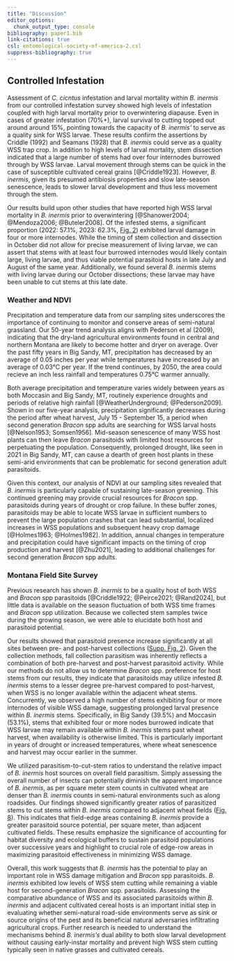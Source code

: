```yaml
---
title: "Discussion"
editor_options: 
  chunk_output_type: console
bibliography: paper1.bib
link-citations: true
csl: entomological-society-of-america-2.csl
suppress-bibliography: true
---
```


## Controlled Infestation {.unnumbered}  

Assessment of *C. cicntus* infestation and larval mortality within *B. inermis* from our controlled infestation survey showed high levels of infestation coupled with high larval mortality prior to overwintering diapause.  Even in cases of greater infestation (70%+), larval survival to cutting topped out around around 15%, pointing towards the capacity of *B. inermis'* to serve as a quality sink for WSS larvae. These results confirm the assertions by Criddle (1992) and Seamans (1928) that *B. inermis* could serve as a quality WSS trap crop. In addition to high levels of larval mortality, stem dissection indicated that a large number of stems had over four internodes burrowed through by WSS larvae. Larval movement through stems can be quick in the case of susceptible cultivated cereal grains [@Criddle1923]. However, *B. inermis*, given its presumed antibiosis properties and slow late-season senescence, leads to slower larval development and thus less movement through the stem. 

Our results build upon other studies that have reported high WSS larval mortality in *B. inermis* prior to overwintering [@Shanower2004; @Mendoza2006; @Buteler2008]. Of the infested stems, a significant proportion (2022: 57.1%, 2023: 62.3%, [Fig. 2](#fig2)) exhibited larval damage in four or more internodes. While the timing of stem collection and dissection in October did not allow for precise measurement of living larvae, we can assert that stems with at least four burrowed internodes would likely contain large, living larvae, and thus viable potential parasitoid hosts in late July and August of the same year. Additionally, we found several *B. inermis* stems with living larvae during our October dissections; these larvae may have been unable to cut stems at this late date.


### Weather and NDVI {.unnumbered}
Precipitation and temperature data from our sampling sites underscores the importance of continuing to monitor and conserve areas of semi-natural grassland. Our 50-year trend analysis aligns with Pederson et al (2009), indicating that the dry-land agricultural environments found in central and northern Montana are likely to become hotter and dryer on average. Over the past fifty years in Big Sandy, MT, precipitation has decreased by an average of 0.05 inches per year while temperatures have increased by an average of 0.03°C per year. If the trend continues, by 2050, the area could recieve an inch less rainfall and temperatures 0.75°C warmer annually. 

Both average precipitation and temperature varies widely between years as both Moccasin and Big Sandy, MT, routinely experience droughts and periods of relative high rainfall [@WeatherUnderground; @Pederson2009]. Shown in our five-year analysis, precipitation significantly decreases during the period after wheat harvest, July 15 - September 15, a period when second generation *Bracon* spp adults are searching for WSS larval hosts [@Nelson1953; Somsen1956]. Mid-season senescence of many WSS host plants can then leave *Bracon* parasitoids with limited host resources for perpetuating the population. Consequently, prolonged drought, like seen in 2021 in Big Sandy, MT, can cause a dearth of green host plants in these semi-arid environments that can be problematic for second generation adult parasitoids. 

Given this context, our analysis of NDVI at our sampling sites revealed that *B. inermis* is particularly capable of sustaining late-season greening. This continued greening may provide crucial resources for *Bracon* spp. parasitoids during years of drought or crop failure. In these buffer zones, parasitoids may be able to locate WSS larvae in sufficient numbers to prevent the large population crashes that can lead substantial, localized increases in WSS populations and subsequent heavy crop damage [@Holmes1963; @Holmes1982]. In addition, annual changes in temperature and precipitation could have significant impacts on the timing of crop production and harvest [@Zhu2021], leading to additional challenges for second generation *Bracon* spp adults. 


### Montana Field Site Survey {.unnumbered}

Previous research has shown *B. inermis* to be a quality host of both WSS and *Bracon* spp parasitoids [@Criddle1922; @Peirce2021; @Rand2024], but little data is available on the season fluctuation of both WSS time frames and *Bracon* spp utilization. Because we collected stem samples twice during the growing season, we were able to elucidate both host and parasitoid potential. 

Our results showed that parasitoid presence increase significantly at all sites between pre- and post-harvest collections ([Supp. Fig. 2](#supp2)). Given the collection methods, fall collection parasitism was inherently reflects a combination of both pre-harvest and post-harvest parasitoid activity. While our methods do not allow us to determine *Bracon* spp. preference for host stems from our results, they indicate that parasitoids may utilize infested *B. inermis* stems to a lesser degree pre-harvest compared to post-harvest, when WSS is no longer available within the adjacent wheat stems. Concurrently, we observed a high number of stems exhibiting four or more internodes of visible WSS damage, suggesting prolonged larval presence within *B. inermis* stems. Specifically, in Big Sandy (39.5%) and Moccasin (53.1%), stems that exhibited four or more nodes burrowed indicate that WSS larvae may remain available within *B. inermis* stems past wheat harvest, when availability is otherwise limited. This is particularly important in years of drought or increased temperatures, where wheat senescence and harvest may occur earlier in the summer. 

We utilized parasitism-to-cut-stem ratios to understand the relative impact of *B. inermis* host sources on overall field parasitism. Simply assessing the overall number of insects can potentially diminish the apparent importance of *B. inermis*, as per square meter stem counts in cultivated wheat are denser than *B. inermis* counts in semi-natural environments such as along roadsides. Our findings showed significantly greater ratios of parasitized stems to cut stems within *B. inermis* compared to adjacent wheat fields ([Fig. 8](#fig8)). This indicates that field-edge areas containing *B. inermis* provide a greater parasitoid source potential, per square meter, than adjacent cultivated fields. These results emphasize the significance of accounting for habitat diversity and ecological buffers to sustain parasitoid populations over successive years and highlight to crucial role of edge-row areas in maximizing parasitoid effectiveness in minimizing WSS damage.

Overall, this work suggests that *B. inermis* has the potential to play an important role in WSS damage mitigation and *Bracon* spp parasitoids. *B. inermis* exhibited low levels of WSS stem cutting while remaining a viable host for second-generation *Bracon* spp. parasitoids. Assessing the comparative abundance of WSS and its associated parasitoids within *B. inermis* and adjacent cultivated cereal hosts is an important initial step in evaluating whether semi-natural road-side environments serve as sink or source origins of the pest and its beneficial natural adversaries infiltrating agricultural crops. Further research is needed to understand the mechanisms behind *B. inermis's* dual ability to both slow larval development without causing early-instar mortality and prevent high WSS stem cutting typically seen in native grasses and cultivated cereals.  



\newpage